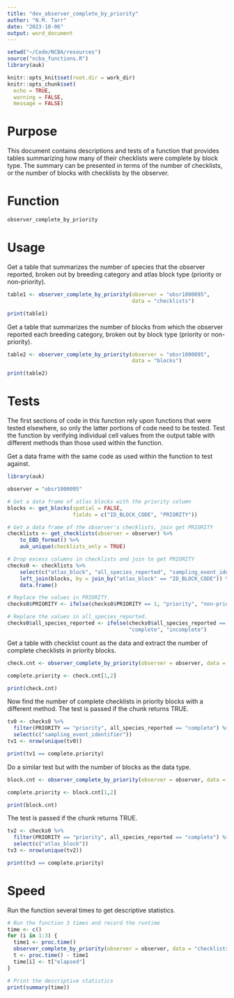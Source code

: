 ```yaml
---
title: "dev_observer_complete_by_priority"
author: "N.M. Tarr"
date: "2023-10-06"
output: word_document
---
```


```r
setwd("~/Code/NCBA/resources")
source("ncba_functions.R")
library(auk)

knitr::opts_knit$set(root.dir = work_dir)
knitr::opts_chunk$set(
  echo = TRUE,
  warning = FALSE,
  message = FALSE)
```


# Purpose
This document contains descriptions and tests of a function that provides tables summarizing how many of their checklists were complete by block type.  The summary can be presented in terms of the number of checklists, or the number of blocks with checklists by the observer.


# Function
```r
observer_complete_by_priority
```


# Usage
Get a table that summarizes the number of species that the observer reported, broken out by breeding category and atlas block type (priority or non-priority).
```r
table1 <- observer_complete_by_priority(observer = "obsr1000095",
                                        data = "checklists")

print(table1)
```

Get a table that summarizes the number of blocks from which the observer reported each breeding category, broken out by block type (priority or non-priority).
```r
table2 <- observer_complete_by_priority(observer = "obsr1000095",
                                        data = "blocks")

print(table2)
```


# Tests
The first sections of code in this function rely upon functions that were tested elsewhere, so only the latter portions of code need to be tested.  Test the function by verifying individual cell values from the output table with different methods than those used within the function.

Get a data frame with the same code as used within the function to test against. 
```r
library(auk)

observer = "obsr1000095"

# Get a data frame of atlas blocks with the priority column
blocks <- get_blocks(spatial = FALSE,
                     fields = c("ID_BLOCK_CODE", "PRIORITY"))

# Get a data frame of the observer's checklists, join get PRIORITY
checklists <- get_checklists(observer = observer) %>%
    to_EBD_format() %>%
    auk_unique(checklists_only = TRUE)

# Drop excess columns in checklists and join to get PRIORITY
checks0 <- checklists %>%
    select(c("atlas_block", "all_species_reported", "sampling_event_identifier")) %>%
    left_join(blocks, by = join_by("atlas_block" == "ID_BLOCK_CODE")) %>%
    data.frame()

# Replace the values in PRIORITY.
checks0$PRIORITY <- ifelse(checks0$PRIORITY == 1, "priority", "non-priority")

# Replace the values in all_species_reported.
checks0$all_species_reported <- ifelse(checks0$all_species_reported == TRUE, 
                                       "complete", "incomplete")
```

Get a table with checklist count as the data and extract the number of complete checklists in priority blocks.
```r
check.cnt <- observer_complete_by_priority(observer = observer, data = "checklists")

complete.priority <- check.cnt[1,2]

print(check.cnt)
```

Now find the number of complete checklists in priority blocks with a different method.  The test is passed if the chunk returns TRUE.
```r
tv0 <- checks0 %>%
  filter(PRIORITY == "priority", all_species_reported == "complete") %>%
  select(c("sampling_event_identifier"))
tv1 <- nrow(unique(tv0))

print(tv1 == complete.priority)
```

Do a similar test but with the number of blocks as the data type.
```r
block.cnt <- observer_complete_by_priority(observer = observer, data = "blocks")

complete.priority <- block.cnt[1,2]

print(block.cnt)
```

The test is passed if the chunk returns TRUE.
```r
tv2 <- checks0 %>%
  filter(PRIORITY == "priority", all_species_reported == "complete") %>%
  select(c("atlas_block"))
tv3 <- nrow(unique(tv2))

print(tv3 == complete.priority)
```


# Speed
Run the function several times to get descriptive statistics.
```r
# Run the function 3 times and record the runtime
time <- c()
for (i in 1:3) {
  time1 <- proc.time()
  observer_complete_by_priority(observer = observer, data = "checklists")
  t <- proc.time() - time1
  time[i] <- t["elapsed"]
}

# Print the descriptive statistics
print(summary(time))
```